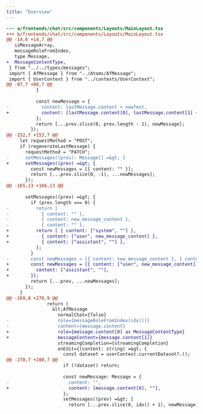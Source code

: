 ```yaml
---
title: "Overview"
---
```


```diff
--- a/frontends/chat/src/components/Layouts/MainLayout.tsx
+++ b/frontends/chat/src/components/Layouts/MainLayout.tsx
@@ -14,6 +14,7 @@
   isMessageArray,
   messageRoleFromIndex,
   type Message,
+  MessageContentType,
 } from "../../types/messages";
 import { AfMessage } from "../Atoms/AfMessage";
 import { UserContext } from "../contexts/UserContext";
@@ -87,7 +88,7 @@
           }
 
           const newMessage = {
-            content: lastMessage.content + newText,
+            content: [lastMessage.content[0], lastMessage.content[1] + newText],
           };
           return [...prev.slice(0, prev.length - 1), newMessage];
         });
@@ -152,7 +153,7 @@
     let requestMethod = "POST";
     if (regenerateLastMessage) {
       requestMethod = "PATCH";
-      setMessages((prev): Message[] =&gt; {
+      setMessages((prev) =&gt; {
         const newMessages = [{ content: "" }];
         return [...prev.slice(0, -1), ...newMessages];
       });
@@ -165,13 +166,13 @@
 
       setMessages((prev) =&gt; {
         if (prev.length === 0) {
-          return [
-            { content: "" },
-            { content: new_message_content },
-            { content: "" },
+          return [ { content: ["system", ""] },
+            { content: ["user", new_message_content] },
+            { content: ["assistant", ""] },
           ];
         }
-        const newMessages = [{ content: new_message_content }, { content: "" }];
+        const newMessages = [{ content: ["user", new_message_content] }, {
+          content: ["assistant", ""],
+        }];
         return [...prev, ...newMessages];
       });
     }
@@ -269,8 +270,9 @@
               return (
                 &lt;AfMessage
                   normalChat={false}
-                  role={messageRoleFromIndex(idx())}
-                  content={message.content}
+                  role={message.content[0] as MessageContentType}
+                  messageContent={message.content[1]}
                   streamingCompletion={streamingCompletion}
                   onEdit={(content: string) =&gt; {
                     const dataset = userContext.currentDataset?.();
@@ -278,7 +280,7 @@
                     if (!dataset) return;
 
                     const newMessage: Message = {
-                      content: "",
+                      content: [message.content[0], ""],
                     };
                     setMessages((prev) =&gt; {
                       return [...prev.slice(0, idx() + 1), newMessage];

```